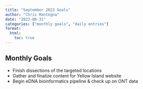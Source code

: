 ```yaml
---
title: "September 2023 Goals"
author: "Chris Mantegna"
date: "2023-08-31"
categories: ["monthly goals", "daily entries"]
format:
  html:
    toc: true
---
```


## Monthly Goals

-   Finish dissections of the targeted locations
-   Gather and finalize content for Yellow Island website
-   Begin eDNA bioinformatics pipeline & check up on ONT data
